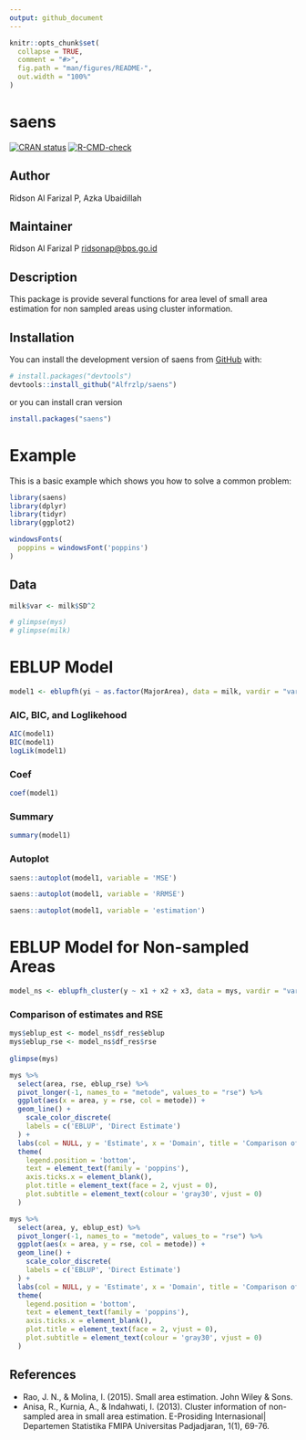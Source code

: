 ```yaml
---
output: github_document
---
```


```r
knitr::opts_chunk$set(
  collapse = TRUE,
  comment = "#>",
  fig.path = "man/figures/README-",
  out.width = "100%"
)
```

# saens

<!-- badges: start -->
[![CRAN status](https://www.r-pkg.org/badges/version/saens)](https://CRAN.R-project.org/package=saens)
[![R-CMD-check](https://github.com/Alfrzlp/sae-ns/actions/workflows/R-CMD-check.yaml/badge.svg)](https://github.com/Alfrzlp/sae-ns/actions/workflows/R-CMD-check.yaml)
<!-- badges: end -->

## Author

Ridson Al Farizal P, Azka Ubaidillah

## Maintainer

Ridson Al Farizal P [ridsonap\@bps.go.id](mailto:ridsonap@bps.go.id)

## Description

This package is provide several functions for area level of small area estimation for non sampled areas using cluster information.

## Installation

You can install the development version of saens from [GitHub](https://github.com/) with:

```r
# install.packages("devtools")
devtools::install_github("Alfrzlp/saens")
```

or you can install cran version

```r
install.packages("saens")
```

# Example

This is a basic example which shows you how to solve a common problem:

```r
library(saens)
library(dplyr)
library(tidyr)
library(ggplot2)

windowsFonts(
  poppins = windowsFont('poppins')
)
```

## Data

```r
milk$var <- milk$SD^2

# glimpse(mys)
# glimpse(milk)
```

# EBLUP Model

```r
model1 <- eblupfh(yi ~ as.factor(MajorArea), data = milk, vardir = "var")
```

### AIC, BIC, and Loglikehood

```r
AIC(model1)
BIC(model1)
logLik(model1)
```

### Coef

```r
coef(model1)
```

### Summary

```r
summary(model1)
```

### Autoplot

```r
saens::autoplot(model1, variable = 'MSE')
```

```r
saens::autoplot(model1, variable = 'RRMSE')
```

```r
saens::autoplot(model1, variable = 'estimation')
```

# EBLUP Model for Non-sampled Areas

```r
model_ns <- eblupfh_cluster(y ~ x1 + x2 + x3, data = mys, vardir = "var", cluster = "clust")
```

### Comparison of estimates and RSE

```r
mys$eblup_est <- model_ns$df_res$eblup
mys$eblup_rse <- model_ns$df_res$rse
  
glimpse(mys)
```

```r
mys %>% 
  select(area, rse, eblup_rse) %>% 
  pivot_longer(-1, names_to = "metode", values_to = "rse") %>%
  ggplot(aes(x = area, y = rse, col = metode)) +
  geom_line() +
    scale_color_discrete(
    labels = c('EBLUP', 'Direct Estimate')
  ) +
  labs(col = NULL, y = 'Estimate', x = 'Domain', title = 'Comparison of RSE') +
  theme(
    legend.position = 'bottom',
    text = element_text(family = 'poppins'),
    axis.ticks.x = element_blank(),
    plot.title = element_text(face = 2, vjust = 0),
    plot.subtitle = element_text(colour = 'gray30', vjust = 0)
  )
```

```r
mys %>% 
  select(area, y, eblup_est) %>% 
  pivot_longer(-1, names_to = "metode", values_to = "rse") %>%
  ggplot(aes(x = area, y = rse, col = metode)) +
  geom_line() +
    scale_color_discrete(
    labels = c('EBLUP', 'Direct Estimate')
  ) +
  labs(col = NULL, y = 'Estimate', x = 'Domain', title = 'Comparison of Estimates') +
  theme(
    legend.position = 'bottom',
    text = element_text(family = 'poppins'),
    axis.ticks.x = element_blank(),
    plot.title = element_text(face = 2, vjust = 0),
    plot.subtitle = element_text(colour = 'gray30', vjust = 0)
  )
```

## References

-   Rao, J. N., & Molina, I. (2015). Small area estimation. John Wiley & Sons.
-   Anisa, R., Kurnia, A., & Indahwati, I. (2013). Cluster information of non-sampled area in small area estimation. E-Prosiding Internasional\| Departemen Statistika FMIPA Universitas Padjadjaran, 1(1), 69-76.
